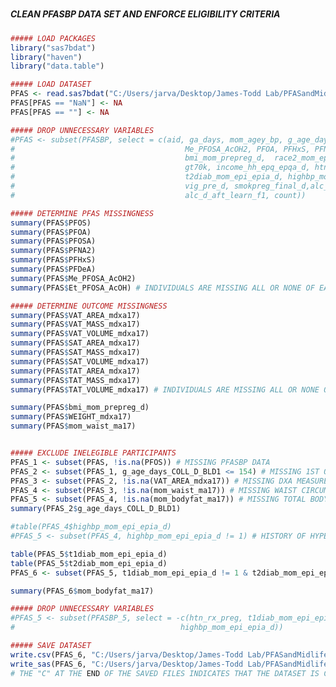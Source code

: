 #####                                                        #####
##### CLEAN PFASBP DATA SET AND ENFORCE ELIGIBILITY CRITERIA #####
#####                                                        #####

```r
##### LOAD PACKAGES
library("sas7bdat")
library("haven")
library("data.table")

```

```r
##### LOAD DATASET
PFAS <- read.sas7bdat("C:/Users/jarva/Desktop/James-Todd Lab/PFASandMidlife/Data/ja_062922.sas7bdat")
PFAS[PFAS == "NaN"] <- NA
PFAS[PFAS == ""] <- NA

```


```r
##### DROP UNNECESSARY VARIABLES
#PFAS <- subset(PFASBP, select = c(aid, ga_days, mom_agey_bp, g_age_days_COLL_D_BLD1, sys, dias,  
#                                      Me_PFOSA_AcOH2, PFOA, PFHxS, PFNA2, PFOS, Et_PFOSA_AcOH,
#                                      bmi_mom_prepreg_d,  race2_mom_epi_epia_d,parity_d, coll_grad, 
#                                      gt70k, income_hh_epq_epqa_d, htn_rx_preg, t1diab_mom_epi_epia_d, 
#                                      t2diab_mom_epi_epia_d, highbp_mom_epi_epia_d,mod_pre_d, 
#                                      vig_pre_d, smokpreg_final_d,alc_d_f1,alc_d_bef_learn_f1, 
#                                      alc_d_aft_learn_f1, count))

```

```r
##### DETERMINE PFAS MISSINGNESS
summary(PFAS$PFOS)
summary(PFAS$PFOA)
summary(PFAS$PFOSA)
summary(PFAS$PFNA2)
summary(PFAS$PFHxS)
summary(PFAS$PFDeA)
summary(PFAS$Me_PFOSA_AcOH2)
summary(PFAS$Et_PFOSA_AcOH) # INDIVIDUALS ARE MISSING ALL OR NONE OF EACH PFAS

##### DETERMINE OUTCOME MISSINGNESS
summary(PFAS$VAT_AREA_mdxa17)
summary(PFAS$VAT_MASS_mdxa17)
summary(PFAS$VAT_VOLUME_mdxa17)
summary(PFAS$SAT_AREA_mdxa17)
summary(PFAS$SAT_MASS_mdxa17)
summary(PFAS$SAT_VOLUME_mdxa17)
summary(PFAS$TAT_AREA_mdxa17)
summary(PFAS$TAT_MASS_mdxa17)
summary(PFAS$TAT_VOLUME_mdxa17) # INDIVIDUALS ARE MISSING ALL OR NONE OF EACH DXA MEASURE

summary(PFAS$bmi_mom_prepreg_d)
summary(PFAS$WEIGHT_mdxa17)
summary(PFAS$mom_waist_ma17)


##### EXCLUDE INELEGIBLE PARTICIPANTS
PFAS_1 <- subset(PFAS, !is.na(PFOS)) # MISSING PFASBP DATA
PFAS_2 <- subset(PFAS_1, g_age_days_COLL_D_BLD1 <= 154) # MISSING 1ST OR 2ND TRIMESTER PFAS DATA (I.E., 22 WEEKS GESTATION)
PFAS_3 <- subset(PFAS_2, !is.na(VAT_AREA_mdxa17)) # MISSING DXA MEASURES
PFAS_4 <- subset(PFAS_3, !is.na(mom_waist_ma17)) # MISSING WAIST CIRCUMFERENCE
PFAS_5 <- subset(PFAS_4, !is.na(mom_bodyfat_ma17)) # MISSING TOTAL BODY FAT %
summary(PFAS_2$g_age_days_COLL_D_BLD1)

#table(PFAS_4$highbp_mom_epi_epia_d)
#PFAS_5 <- subset(PFAS_4, highbp_mom_epi_epia_d != 1) # HISTORY OF HYPERTENSION

table(PFAS_5$t1diab_mom_epi_epia_d)
table(PFAS_5$t2diab_mom_epi_epia_d)
PFAS_6 <- subset(PFAS_5, t1diab_mom_epi_epia_d != 1 & t2diab_mom_epi_epia_d != 1) # HISTORY OF DIABETES

summary(PFAS_6$mom_bodyfat_ma17)

```

```r
##### DROP UNNECESSARY VARIABLES
#PFAS_5 <- subset(PFASBP_5, select = -c(htn_rx_preg, t1diab_mom_epi_epia_d, t2diab_mom_epi_epia_d,
#                                     highbp_mom_epi_epia_d))

##### SAVE DATASET
write.csv(PFAS_6, "C:/Users/jarva/Desktop/James-Todd Lab/PFASandMidlife/Data/PFAS_C.csv", row.names = T)
write_sas(PFAS_6, "C:/Users/jarva/Desktop/James-Todd Lab/PFASandMidlife/Data/PFAS_C.sas7bdat")
# THE "C" AT THE END OF THE SAVED FILES INDICATES THAT THE DATASET IS CLEAN

```

